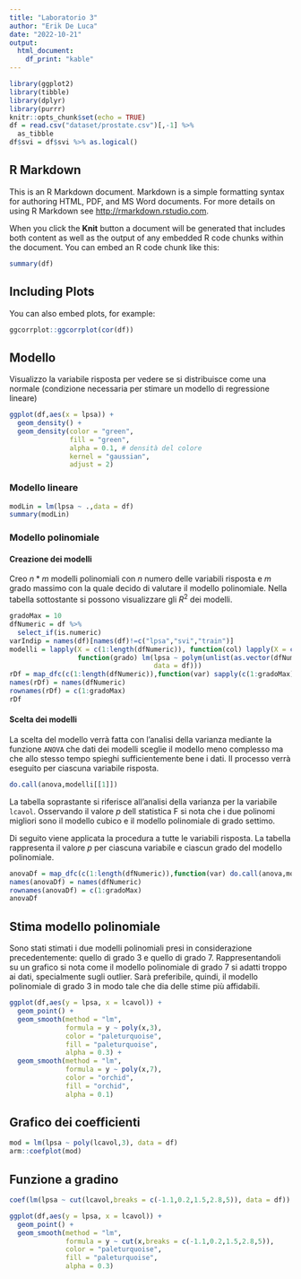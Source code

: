 ```yaml
---
title: "Laboratorio 3"
author: "Erik De Luca"
date: "2022-10-21"
output: 
  html_document:
    df_print: "kable"
---
```


```r
library(ggplot2)
library(tibble)
library(dplyr)
library(purrr)
knitr::opts_chunk$set(echo = TRUE)
df = read.csv("dataset/prostate.csv")[,-1] %>% 
  as_tibble
df$svi = df$svi %>% as.logical()
```

## R Markdown

This is an R Markdown document. Markdown is a simple formatting syntax for authoring HTML, PDF, and MS Word documents. For more details on using R Markdown see <http://rmarkdown.rstudio.com>.

When you click the **Knit** button a document will be generated that includes both content as well as the output of any embedded R code chunks within the document. You can embed an R code chunk like this:

```r
summary(df)
```

## Including Plots

You can also embed plots, for example:

```r
ggcorrplot::ggcorrplot(cor(df))
```
## Modello

Visualizzo la variabile risposta per vedere se si distribuisce come una normale (condizione necessaria per stimare un modello di regressione lineare)

```r
ggplot(df,aes(x = lpsa)) + 
  geom_density() + 
  geom_density(color = "green",
               fill = "green",
               alpha = 0.1, # densità del colore 
               kernel = "gaussian",
               adjust = 2)
```

### Modello lineare

```r
modLin = lm(lpsa ~ .,data = df)
summary(modLin)
```

### Modello polinomiale

#### Creazione dei modelli

Creo $n*m$ modelli polinomiali con $n$ numero delle variabili risposta e $m$ grado massimo con la quale decido di valutare il modello polinomiale.
Nella tabella sottostante si possono visualizzare gli $R^2$ dei modelli.

```r

gradoMax = 10
dfNumeric = df %>%
  select_if(is.numeric)
varIndip = names(df)[names(df)!=c("lpsa","svi","train")]
modelli = lapply(X = c(1:length(dfNumeric)), function(col) lapply(X = c(1:gradoMax),
                 function(grado) lm(lpsa ~ polym(unlist(as.vector(dfNumeric[,col])),degree = grado,raw = T),
                                    data = df)))
rDf = map_dfc(c(1:length(dfNumeric)),function(var) sapply(c(1:gradoMax),function(gr) summary(modelli[[var]][[gr]])$r.squared))
names(rDf) = names(dfNumeric)
rownames(rDf) = c(1:gradoMax)
rDf

```

#### Scelta dei modelli

La scelta del modello verrà fatta con l'analisi della varianza mediante la funzione `ANOVA` che dati dei modelli sceglie il modello meno complesso ma che allo stesso tempo spieghi sufficientemente bene i dati.
Il processo verrà eseguito per ciascuna variabile risposta.

```r
do.call(anova,modelli[[1]])
```

La tabella soprastante si riferisce all'analisi della varianza per la variabile `lcavol`. 
Osservando il valore $p$ dell statistica F si nota che i due polinomi migliori sono il modello cubico e il modello polinomiale di grado settimo.

Di seguito viene applicata la procedura a tutte le variabili risposta.
La tabella rappresenta il valore $p$ per ciascuna variabile e ciascun grado del modello polinomiale.

```r
anovaDf = map_dfc(c(1:length(dfNumeric)),function(var) do.call(anova,modelli[[var]])$`Pr(>F)`)
names(anovaDf) = names(dfNumeric)
rownames(anovaDf) = c(1:gradoMax)
anovaDf
```

## Stima modello polinomiale

Sono stati stimati i due modelli polinomiali presi in considerazione precedentemente: quello di grado 3 e quello di grado 7.
Rappresentandoli su un grafico si nota come il modello polinomiale di grado 7 si adatti troppo ai dati, specialmente sugli outlier.
Sarà preferibile, quindi, il modello polinomiale di grado 3 in modo tale che dia delle stime più affidabili.

```r
ggplot(df,aes(y = lpsa, x = lcavol)) +
  geom_point() +
  geom_smooth(method = "lm",
              formula = y ~ poly(x,3),
              color = "paleturquoise",
              fill = "paleturquoise",
              alpha = 0.3) +
  geom_smooth(method = "lm",
              formula = y ~ poly(x,7),
              color = "orchid",
              fill = "orchid",
              alpha = 0.1)

```
## Grafico dei coefficienti

```r
mod = lm(lpsa ~ poly(lcavol,3), data = df)
arm::coefplot(mod)
```

## Funzione a gradino

```r
coef(lm(lpsa ~ cut(lcavol,breaks = c(-1.1,0.2,1.5,2.8,5)), data = df))
```



```r
ggplot(df,aes(y = lpsa, x = lcavol)) +
  geom_point() +
  geom_smooth(method = "lm",
              formula = y ~ cut(x,breaks = c(-1.1,0.2,1.5,2.8,5)),
              color = "paleturquoise",
              fill = "paleturquoise",
              alpha = 0.3)
```



